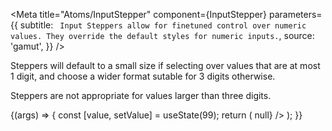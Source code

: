 
<Meta
  title="Atoms/InputStepper"
  component={InputStepper}
  parameters={{
    subtitle: `
Input Steppers allow for finetuned control over numeric values. They
override the default styles for numeric inputs.`,
    source: 'gamut',
  }}
/>

Steppers will default to a small size if selecting over values that are
at most 1 digit, and choose a wider format sutable for 3 digits
otherwise.

Steppers are not appropriate for values larger than three digits.

<Preview>
  <Story name="Input Stepper">
    {(args) => {
      const [value, setValue] = useState(99);
      return (
        <InputStepper
          min={number('Minimum', 0)}
          max={number('Maximum', 999)}
          ariaLabel="input stepper"
          label={text('Label', 'things')}
          onChange={setValue}
          value={value}
          onStepperButtonClick={() => null}
        />
      );
    }}
  </Story>
</Preview>

<Props of={InputStepper} />
